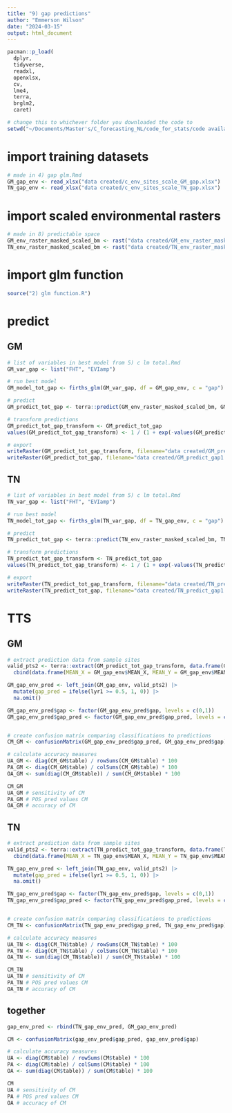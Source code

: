 ```yaml
---
title: "9) gap predictions"
author: "Emmerson Wilson"
date: "2024-03-15"
output: html_document
---
```


```r
pacman::p_load(
  dplyr,
  tidyverse,
  readxl,
  openxlsx,
  cv,
  lme4,
  terra,
  brglm2,
  caret)

```

```r
# change this to whichever folder you downloaded the code to
setwd("~/Documents/Master's/C_forecasting_NL/code_for_stats/code availability")
```

# import training datasets
```r
# made in 4) gap glm.Rmd
GM_gap_env <- read_xlsx("data created/c_env_sites_scale_GM_gap.xlsx")
TN_gap_env <- read_xlsx("data created/c_env_sites_scale_TN_gap.xlsx")
```

# import scaled environmental rasters
```r
# made in 8) predictable space
GM_env_raster_masked_scaled_bm <- rast("data created/GM_env_raster_masked_scale.tif") 
TN_env_raster_masked_scaled_bm <- rast("data created/TN_env_raster_masked_scale.tif")
```

# import glm function
```r
source("2) glm function.R")
```

# predict

## GM
```r
# list of variables in best model from 5) c lm total.Rmd
GM_var_gap <- list("FHT", "EVIamp")

# run best model
GM_model_tot_gap <- firths_glm(GM_var_gap, df = GM_gap_env, c = "gap")

# predict
GM_predict_tot_gap <- terra::predict(GM_env_raster_masked_scaled_bm, GM_model_tot_gap)

# transform predictions
GM_predict_tot_gap_transform <- GM_predict_tot_gap
values(GM_predict_tot_gap_transform) <- 1 / (1 + exp(-values(GM_predict_tot_gap))) 

# export
writeRaster(GM_predict_tot_gap_transform, filename="data created/GM_predict_gap.tif", overwrite=TRUE)
writeRaster(GM_predict_tot_gap, filename="data created/GM_predict_gap1.tif", overwrite=TRUE)
```

## TN
```r
# list of variables in best model from 5) c lm total.Rmd
TN_var_gap <- list("FHT", "EVIamp")

# run best model
TN_model_tot_gap <- firths_glm(TN_var_gap, df = TN_gap_env, c = "gap")

# predict
TN_predict_tot_gap <- terra::predict(TN_env_raster_masked_scaled_bm, TN_model_tot_gap)

# transform predictions
TN_predict_tot_gap_transform <- TN_predict_tot_gap
values(TN_predict_tot_gap_transform) <- 1 / (1 + exp(-values(TN_predict_tot_gap))) 

# export
writeRaster(TN_predict_tot_gap_transform, filename="data created/TN_predict_gap.tif", overwrite=TRUE)
writeRaster(TN_predict_tot_gap, filename="data created/TN_predict_gap1.tif", overwrite=TRUE)

```

# TTS


## GM
```r

# extract prediction data from sample sites
valid_pts2 <- terra::extract(GM_predict_tot_gap_transform, data.frame(GM_gap_env$MEAN_X, GM_gap_env$MEAN_Y)) |> 
  cbind(data.frame(MEAN_X = GM_gap_env$MEAN_X, MEAN_Y = GM_gap_env$MEAN_Y))

GM_gap_env_pred <- left_join(GM_gap_env, valid_pts2) |> 
  mutate(gap_pred = ifelse(lyr1 >= 0.5, 1, 0)) |> 
  na.omit()

GM_gap_env_pred$gap <- factor(GM_gap_env_pred$gap, levels = c(0,1))
GM_gap_env_pred$gap_pred <- factor(GM_gap_env_pred$gap_pred, levels = c(0,1))


# create confusion matrix comparing classifications to predictions
CM_GM <- confusionMatrix(GM_gap_env_pred$gap_pred, GM_gap_env_pred$gap)

# calculate accuracy measures
UA_GM <- diag(CM_GM$table) / rowSums(CM_GM$table) * 100
PA_GM <- diag(CM_GM$table) / colSums(CM_GM$table) * 100
OA_GM <- sum(diag(CM_GM$table)) / sum(CM_GM$table) * 100

CM_GM
UA_GM # sensitivity of CM
PA_GM # POS pred values CM
OA_GM # accuracy of CM
```

## TN
```r

# extract prediction data from sample sites
valid_pts2 <- terra::extract(TN_predict_tot_gap_transform, data.frame(TN_gap_env$MEAN_X, TN_gap_env$MEAN_Y)) |> 
  cbind(data.frame(MEAN_X = TN_gap_env$MEAN_X, MEAN_Y = TN_gap_env$MEAN_Y))

TN_gap_env_pred <- left_join(TN_gap_env, valid_pts2) |> 
  mutate(gap_pred = ifelse(lyr1 >= 0.5, 1, 0)) |> 
  na.omit()

TN_gap_env_pred$gap <- factor(TN_gap_env_pred$gap, levels = c(0,1))
TN_gap_env_pred$gap_pred <- factor(TN_gap_env_pred$gap_pred, levels = c(0,1))


# create confusion matrix comparing classifications to predictions
CM_TN <- confusionMatrix(TN_gap_env_pred$gap_pred, TN_gap_env_pred$gap)

# calculate accuracy measures
UA_TN <- diag(CM_TN$table) / rowSums(CM_TN$table) * 100
PA_TN <- diag(CM_TN$table) / colSums(CM_TN$table) * 100
OA_TN <- sum(diag(CM_TN$table)) / sum(CM_TN$table) * 100

CM_TN
UA_TN # sensitivity of CM
PA_TN # POS pred values CM
OA_TN # accuracy of CM
```

## together
```r
gap_env_pred <- rbind(TN_gap_env_pred, GM_gap_env_pred)

CM <- confusionMatrix(gap_env_pred$gap_pred, gap_env_pred$gap)

# calculate accuracy measures
UA <- diag(CM$table) / rowSums(CM$table) * 100
PA <- diag(CM$table) / colSums(CM$table) * 100
OA <- sum(diag(CM$table)) / sum(CM$table) * 100

CM
UA # sensitivity of CM
PA # POS pred values CM
OA # accuracy of CM
```


